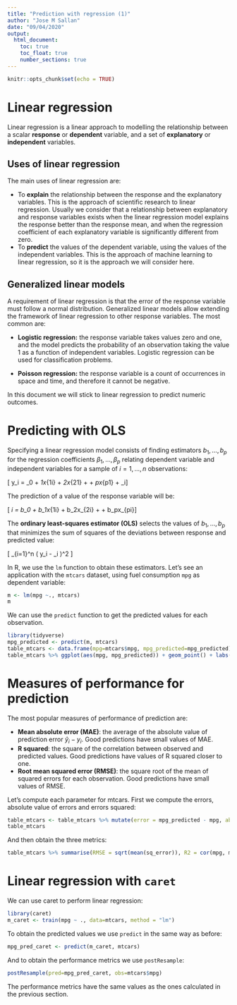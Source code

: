 ```yaml
---
title: "Prediction with regression (1)"
author: "Jose M Sallan"
date: "09/04/2020"
output: 
  html_document:
    toc: true
    toc_float: true
    number_sections: true
---
```


```r
knitr::opts_chunk$set(echo = TRUE)
```

# Linear regression

Linear regression is a linear approach to modelling the relationship between a scalar **response** or **dependent** variable, and a set of **explanatory** or **independent** variables.

## Uses of linear regression

The main uses of linear regression are:

* To **explain** the relationship between the response and the explanatory variables. This is the approach of scientific research to linear regression. Usually we consider that a relationship between explanatory and response variables exists when the linear regression model explains the response better than the response mean, and when the regression coefficient of each explanatory variable is significantly different from zero.
* To **predict** the values of the dependent variable, using the values of the independent variables. This is the approach of machine learning to linear regression, so it is the approach we will consider here.
 
## Generalized linear models

A requirement of linear regression is that the error of the response variable must follow a normal distribution. Generalized linear models allow extending the framework of linear regression to other response variables. The most common are:

* **Logistic regression:** the response variable takes values zero and one, and the model predicts the probability of an observation taking the value 1 as a function of independent variables. Logistic regression can be used for classification problems.

* **Poisson regression:** the response variable is a count of occurrences in space and time, and therefore it cannot be negative.

In this document we will stick to linear regression to predict numeric outcomes.

# Predicting with OLS

Specifying a linear regression model consists of finding estimators $b_1, \dots, b_p$ for the regression coefficients $\beta_1, \dots, \beta_p$ relating dependent variable and independent variables for a sample of $i=1, \dots, n$ observations:

\[ y_i = \beta_0 + \beta_1x_{1i} + \beta_2x_{21} + \dots + \beta_px_{p1} + \varepsilon_i\]

The prediction of a value of the response variable will be:

\[ \hat{y}_i = b_0 + b_1x_{1i} + b_2x_{2i} + \dots + b_px_{pi}\]

The **ordinary least-squares estimator (OLS)** selects the values of $b_1, \dots, b_p$ that minimizes the sum of squares of the deviations between response and predicted value:

\[ \displaystyle\sum_{i=1}^n \left( y_i - \hat{y}_i \right)^2 \]

In R, we use the `lm` function to obtain these estimators. Let's see an application with the `mtcars` dataset, using fuel consumption `mpg` as dependent variable:

```r
m <- lm(mpg ~., mtcars)
m
```

We can use the `predict` function to get the predicted values for each observation.

```r
library(tidyverse)
mpg_predicted <- predict(m, mtcars)
table_mtcars <- data.frame(mpg=mtcars$mpg, mpg_predicted=mpg_predicted)
table_mtcars %>% ggplot(aes(mpg, mpg_predicted)) + geom_point() + labs(title="prediction of mpg", x="observed value", y="predicted value") + theme_bw()
```

# Measures of performance for prediction

The most popular measures of performance of prediction are:

* **Mean absolute error (MAE)**: the average of the absolute value of prediction error $\hat{y}_i - y_i$. Good predictions have small values of MAE.
* **R squared**: the square of the correlation between observed and predicted values. Good predictions have values of R squared closer to one.
* **Root mean squared error (RMSE)**: the square root of the mean of squared errors for each observation. Good predictions have small values of RMSE.

Let's compute each parameter for mtcars. First we compute the errors, absolute value of errors and errors squared:

```r
table_mtcars <- table_mtcars %>% mutate(error = mpg_predicted - mpg, abs_error = abs(error), sq_error = error^2)
table_mtcars
```

And then obtain the three metrics:

```r
table_mtcars %>% summarise(RMSE = sqrt(mean(sq_error)), R2 = cor(mpg, mpg_predicted)^2, MAE = mean(abs_error))
```

# Linear regression with `caret`

We can use caret to perform linear regression:

```r
library(caret)
m_caret <- train(mpg ~ ., data=mtcars, method = "lm")
```

To obtain the predicted values we use `predict` in the same way as before:

```r
mpg_pred_caret <- predict(m_caret, mtcars)
```

And to obtain the performance metrics we use `postResample`:

```r
postResample(pred=mpg_pred_caret, obs=mtcars$mpg)
```

The performance metrics have the same values as the ones calculated in the previous section.
